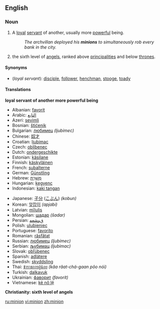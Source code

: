 ==English==

===Noun===
{{en-noun}}

# A [[loyal]] [[servant]] of another, usually more [[powerful]] being.
#:''The archvillan deployed his '''minions''' to simultaneously rob every bank in the city.''
# {{rfv-sense}} {{cattag|Christianity}} the sixth level of [[angel]]s, ranked above [[principality|principalities]] and below [[throne]]s.

====Synonyms====
*(''loyal servant''): [[disciple]], [[follower]], [[henchman]], [[stooge]], [[toady]]

====Translations====
'''loyal servant of another more powerful being'''
{{top}}
*Albanian: [[favorit]]
*Arabic: [[التابع]]
*Azeri: [[sevimli]]
*Bosnian: [[štićenik]]
*Bulgarian: [[любимец]] ''(ljubimec)''
*Chinese: [[奴才]]
*Croatian: [[ljubimac]]
*Czech: [[oblíbenec]]
*Dutch: [[ondergeschikte]]
*Estonian: [[käsilane]]
*Finnish: [[käskyläinen]]
*French: [[subalterne]]
*German: [[Günstling]]
*Hebrew: [[מְשָׁרֵת]]
*Hungarian: [[kegyenc]]
*Indonesian: [[kaki tangan]]
{{mid}}<!--languages from J to Z go here-->
*Japanese: [[子分]] ([[こぶん]]) ''(kobun)''
*Korean: [[앞잡이]] ''(apjabi)''
*Latvian: [[mīlulis]]
*Mongolian: [[шадар]] ''(šadar)''
*Persian: [[ﻕﻭﺸﻌﻤ]]
*Polish: [[ulubieniec]]
*Portuguese: [[favorito]]
*Romanian: [[răsfăţat]]
*Russian: [[любимец]] ''(ljubímec)''
*Serbian: [[љубимац]] ''(ljubimac)''
*Slovak: [[obľúbenec]]
*Spanish: [[adlátere]]
*Swedish: [[skyddsling]]
*Thai: [[ข้าราชการผู้น้อย]] ''(kâa râat-chá-gaan pôo nói)''
*Turkish: [[dalkavuk]]
*Ukrainian: [[фаворит]] ''(favorít)''
*Vietnamese: [[kẻ nô lệ]]
{{bottom}}

'''Christianity: sixth level of angels'''

[[ru:minion]]
[[vi:minion]]
[[zh:minion]]